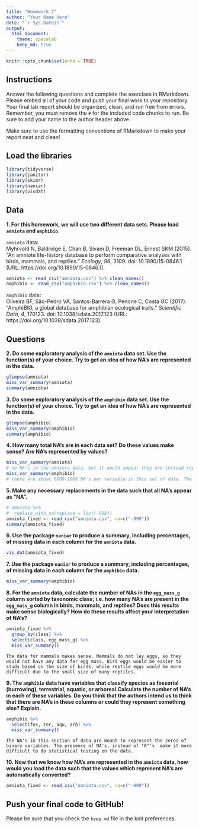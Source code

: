 ```yaml
---
title: "Homework 7"
author: "Your Name Here"
date: "`r Sys.Date()`"
output:
  html_document: 
    theme: spacelab
    keep_md: true
---
```


```r
knitr::opts_chunk$set(echo = TRUE)
```

## Instructions
Answer the following questions and complete the exercises in RMarkdown. Please embed all of your code and push your final work to your repository. Your final lab report should be organized, clean, and run free from errors. Remember, you must remove the `#` for the included code chunks to run. Be sure to add your name to the author header above.  

Make sure to use the formatting conventions of RMarkdown to make your report neat and clean!  

## Load the libraries
```r
library(tidyverse)
library(janitor)
library(skimr)
library(naniar)
library(visdat)
``` 

## Data
**1. For this homework, we will use two different data sets. Please load `amniota` and `amphibio`.**  

`amniota` data:  
Myhrvold N, Baldridge E, Chan B, Sivam D, Freeman DL, Ernest SKM (2015). “An amniote life-history
database to perform comparative analyses with birds, mammals, and reptiles.” _Ecology_, *96*, 3109.
doi: 10.1890/15-0846.1 (URL: https://doi.org/10.1890/15-0846.1).
```r
amniota <- read_csv("amniota.csv") %>% clean_names()
amphibio <- read_csv("amphibio.csv") %>% clean_names()
```

`amphibio` data:  
Oliveira BF, São-Pedro VA, Santos-Barrera G, Penone C, Costa GC (2017). “AmphiBIO, a global database
for amphibian ecological traits.” _Scientific Data_, *4*, 170123. doi: 10.1038/sdata.2017.123 (URL:
https://doi.org/10.1038/sdata.2017.123).


## Questions  
**2. Do some exploratory analysis of the `amniota` data set. Use the function(s) of your choice. Try to get an idea of how NA's are represented in the data.**  
```r
glimpse(amniota)
miss_var_summary(amniota)
summary(amniota)
```

**3. Do some exploratory analysis of the `amphibio` data set. Use the function(s) of your choice. Try to get an idea of how NA's are represented in the data.**  
```r
glimpse(amphibio)
miss_var_summary(amphibio)
summary(amphibio)
```

**4. How many total NA's are in each data set? Do these values make sense? Are NA's represented by values?**   
```r
miss_var_summary(amniota)
# no NA's in the amniota data, but it would appear they are instead represented by -999, -999.0
miss_var_summary(amphibio)
# there are about 6600-1000 NA's per variable in this set of data. The high amounts of NA's makes sense for the data because there are several binary variables that were left blank instead of being zeros.
```

**5. Make any necessary replacements in the data such that all NA's appear as "NA".**   
```r
# amniota %>%
#  replace_with_na(replace = list(-999))
amniota_fixed <- read_csv("amniota.csv", na=c("-999"))
summary(amniota_fixed)
```

**6. Use the package `naniar` to produce a summary, including percentages, of missing data in each column for the `amniota` data.**  
```r
vis_dat(amniota_fixed)
```

**7. Use the package `naniar` to produce a summary, including percentages, of missing data in each column for the `amphibio` data.**
```r
miss_var_summary(amphibio)
```

**8. For the `amniota` data, calculate the number of NAs in the `egg_mass_g` column sorted by taxonomic class; i.e. how many NA's are present in the `egg_mass_g` column in birds, mammals, and reptiles? Does this results make sense biologically? How do these results affect your interpretation of NA's?**  
```r
amniota_fixed %>%
  group_by(class) %>%
  select(class, egg_mass_g) %>%
  miss_var_summary()
```
    The data for mammals makes sense. Mammals do not ley eggs, so they would not have any data for egg mass. Bird eggs would be easier to study based on the size of birds, while reptile eggs would be more difficult due to the small size of many reptiles.

**9. The `amphibio` data have variables that classify species as fossorial (burrowing), terrestrial, aquatic, or arboreal.Calculate the number of NA's in each of these variables. Do you think that the authors intend us to think that there are NA's in these columns or could they represent something else? Explain.**
```r
amphibio %>%
  select(fos, ter, aqu, arb) %>%
  miss_var_summary()
```
    The NA's in this section of data are meant to represent the zeros of binary variables. The presence of NA's, instead of "0"'s  make it more difficult to do statistical testing on the data.

**10. Now that we know how NA's are represented in the `amniota` data, how would you load the data such that the values which represent NA's are automatically converted?**
```r
amniota_fixed <- read_csv("amniota.csv", na=c("-999"))
```

## Push your final code to GitHub!
Please be sure that you check the `keep md` file in the knit preferences.  